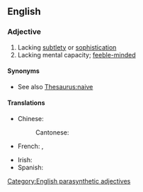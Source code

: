 {{also|simpleminded}}

==English==

===Adjective===
{{en-adj|head=[[simple]]-[[minded]]}}

# Lacking [[subtlety]] or [[sophistication]]
# Lacking mental capacity; [[feeble-minded]]

====Synonyms====
* See also [[Thesaurus:naive]]

====Translations====
{{trans-top|Lacking mental capacity}}
* Chinese:
*: Cantonese: {{t|yue|頭腦簡單|sc=Hani}}
* French: {{t+|fr|simple d'esprit}}, {{t+|fr|simplet}}
{{trans-mid}}
* Irish: {{t|ga|aertha}}
* Spanish: {{t|es|más simple que el mecanismo de un botijo}}
{{trans-bottom}}

[[Category:English parasynthetic adjectives]]